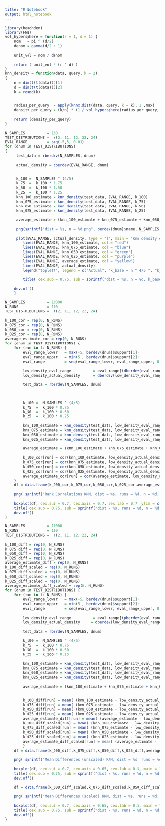 ```yaml
---
title: "R Notebook"
output: html_notebook
---
```

``` r
library(benchden)
library(FNN)
vol_hypersphere = function(r = 1, d = 1) {
    nom   = pi ^ (d/2)
    denom = gamma(d/2 + 1)
    
    unit_vol = nom / denom
    
    return ( unit_vol * (r ^ d) )
}
knn_density = function(data, query, k = 2)
{
    n = dim(t(t(data)))[1]
    d = dim(t(t(data)))[2]
    k = round(k)
    
    
    radius_per_query  = apply(knnx.dist(data, query, k = k), 1 ,max)
    density_per_query = (k/n) * (1 / vol_hypersphere(radius_per_query, d = d))
    
    return (density_per_query)
}
```

``` r
N_SAMPLES          = 100
TEST_DISTRIBUTIONS =  c(2, 11, 12, 22, 24)
EVAL_RANGE         = seq(-5,5, 0.01)  
for (dnum in TEST_DISTRIBUTIONS)
{
     test_data = rberdev(N_SAMPLES, dnum)   
    
     actual_density = dberdev(EVAL_RANGE, dnum)
     
     
     k_100 =  N_SAMPLES ^ (4/5)
     k_75  =  k_100 * 0.75
     k_50  =  k_100 * 0.50
     k_25  =  k_100 * 0.25
     knn_100_estimate = knn_density(test_data, EVAL_RANGE, k_100)
     knn_075_estimate = knn_density(test_data, EVAL_RANGE, k_75)
     knn_050_estimate = knn_density(test_data, EVAL_RANGE, k_50)
     knn_025_estimate = knn_density(test_data, EVAL_RANGE, k_25)
    
     average_estimate = (knn_100_estimate + knn_075_estimate + knn_050_estimate + knn_025_estimate) / 4
     
     png(sprintf("dist = %s, n = %d.png", berdev(dnum)$name, N_SAMPLES, round(k_100)))
     
     plot(EVAL_RANGE, actual_density, type = "l", main = "Knn density estimates varing K")
        lines(EVAL_RANGE, knn_100_estimate, col = "red")
        lines(EVAL_RANGE, knn_075_estimate, col = "blue")
        lines(EVAL_RANGE, knn_050_estimate, col = "green")
        lines(EVAL_RANGE, knn_025_estimate, col = "purple")
        lines(EVAL_RANGE, average_estimate, col = "yellow")
        lines(EVAL_RANGE, actual_density)
        legend("topleft", legend = c("Actual", "k_base = n ^ 4/5 ", "k_base * 0.75", "k_base * 0.5", "k_base * 0.25", "avg est" ), col = c("black", "red", "blue", "green", "purple" , "yellow"), lty = 1)
        
        title( cex.sub = 0.75, sub = sprintf("dist = %s, n = %d, k_base = %d", berdev(dnum)$name, N_SAMPLES, round(k_100)))
    
    dev.off()
    }
```

``` r
N_SAMPLES          = 10000
N_RUNS             = 100
TEST_DISTRIBUTIONS =  c(2, 11, 12, 22, 24)
    
k_100_cor = rep(0, N_RUNS)
k_075_cor = rep(0, N_RUNS)
k_050_cor = rep(0, N_RUNS)
k_025_cor = rep(0, N_RUNS)
average_estimate_cor = rep(0, N_RUNS)
for (dnum in TEST_DISTRIBUTIONS) {
    for (run in 1: N_RUNS) {
        eval_range_lower   = max(-5, berdev(dnum)$support[1])
        eval_range_upper   = min(5 , berdev(dnum)$support[2])
        eval_range         = seq(eval_range_lower, eval_range_upper, 0.01)
    
        low_density_eval_range          = eval_range[(dberdev(eval_range, dnum) < 0.1)]
        low_density_actual_density      = dberdev(low_density_eval_range, dnum = dnum)
        
        test_data = rberdev(N_SAMPLES, dnum)
        

        
        k_100 =  N_SAMPLES ^ (4/5)
        k_75  =  k_100 * 0.75
        k_50  =  k_100 * 0.50
        k_25  =  k_100 * 0.25
    
        knn_100_estimate = knn_density(test_data, low_density_eval_range, k_100)
        knn_075_estimate = knn_density(test_data, low_density_eval_range, k_75)
        knn_050_estimate = knn_density(test_data, low_density_eval_range, k_50)
        knn_025_estimate = knn_density(test_data, low_density_eval_range, k_25)
        
        average_estimate = (knn_100_estimate + knn_075_estimate + knn_050_estimate + knn_025_estimate) / 4
     
        k_100_cor[run] = cor(knn_100_estimate, low_density_actual_density, method = "spearman")
        k_075_cor[run] = cor(knn_075_estimate, low_density_actual_density, method = "spearman")
        k_050_cor[run] = cor(knn_050_estimate, low_density_actual_density, method = "spearman")
        k_025_cor[run] = cor(knn_025_estimate, low_density_actual_density, method = "spearman")
        average_estimate_cor[run] = cor(average_estimate, low_density_actual_density, method = "spearman")
    }
    df = data.frame(k_100_cor,k_075_cor,k_050_cor,k_025_cor,average_estimate_cor)
    
    png( sprintf("Rank Correlations KNN, dist = %s, runs = %d, n = %d, k_base = %d.png",berdev(dnum)$name,N_RUNS, N_SAMPLES, round(k_100)))
    
    boxplot(df, cex.sub = 0.7, cex.axis = 0.7, cex.lab = 0.7, ylim = c(0.5,1), main = "Rank correlations of KNN varing K from k_100")
    title( cex.sub = 0.75, sub = sprintf("dist = %s, runs = %d, n = %d, k_base = %d", berdev(dnum)$name,N_RUNS, N_SAMPLES, round(k_100)))
    dev.off()
}
```

``` r
N_SAMPLES          = 10000
N_RUNS             = 100
TEST_DISTRIBUTIONS =  c(2, 11, 12, 22, 24)
    
k_100_diff = rep(0, N_RUNS)
k_075_diff = rep(0, N_RUNS)
k_050_diff = rep(0, N_RUNS)
k_025_diff = rep(0, N_RUNS)
average_estimate_diff = rep(0, N_RUNS)
k_100_diff_scaled = rep(0, N_RUNS)
k_075_diff_scaled = rep(0, N_RUNS)
k_050_diff_scaled = rep(0, N_RUNS)
k_025_diff_scaled = rep(0, N_RUNS)
average_estimate_diff_scaled = rep(0, N_RUNS)
for (dnum in TEST_DISTRIBUTIONS) {
    for (run in 1: N_RUNS) {
        eval_range_lower   = max(-5, berdev(dnum)$support[1])
        eval_range_upper   = min(5 , berdev(dnum)$support[2])
        eval_range         = seq(eval_range_lower, eval_range_upper, 0.01)
    
        low_density_eval_range          = eval_range[(pberdev(eval_range, dnum) < 0.1)]
        low_density_actual_density     = dberdev(low_density_eval_range, dnum = dnum)
        
        test_data = rberdev(N_SAMPLES, dnum)
        
        k_100 =  N_SAMPLES ^ (4/5)
        k_75  =  k_100 * 0.75
        k_50  =  k_100 * 0.50
        k_25  =  k_100 * 0.25
    
        knn_100_estimate = knn_density(test_data, low_density_eval_range, k_100)
        knn_075_estimate = knn_density(test_data, low_density_eval_range, k_75)
        knn_050_estimate = knn_density(test_data, low_density_eval_range, k_50)
        knn_025_estimate = knn_density(test_data, low_density_eval_range, k_25)
        
        average_estimate = (knn_100_estimate + knn_075_estimate + knn_050_estimate + knn_025_estimate) / 4
     
        
        k_100_diff[run] = mean( (knn_100_estimate - low_density_actual_density) ^ 2 )
        k_075_diff[run] = mean( (knn_075_estimate - low_density_actual_density) ^ 2 )
        k_050_diff[run] = mean( (knn_050_estimate - low_density_actual_density) ^ 2 )
        k_025_diff[run] = mean( (knn_025_estimate - low_density_actual_density) ^ 2 ) 
        average_estimate_diff[run] = mean( (average_estimate - low_density_actual_density) ^ 2)
        k_100_diff_scaled[run] = mean( (knn_100_estimate - low_density_actual_density) ^ 2 ) / mean(low_density_actual_density ^ 2)
        k_075_diff_scaled[run] = mean( (knn_075_estimate - low_density_actual_density) ^ 2 ) / mean(low_density_actual_density ^ 2)
        k_050_diff_scaled[run] = mean( (knn_050_estimate - low_density_actual_density) ^ 2 ) / mean(low_density_actual_density ^ 2)
        k_025_diff_scaled[run] = mean( (knn_025_estimate - low_density_actual_density) ^ 2 ) / mean(low_density_actual_density ^ 2)
        average_estimate_diff_scaled[run] = mean( (average_estimate - low_density_actual_density) ^ 2)  / mean(low_density_actual_density ^ 2)
        }
    df = data.frame(k_100_diff,k_075_diff,k_050_diff,k_025_diff,average_estimate_diff)
    
    png( sprintf("Mean Differences (unscaled) KNN, dist = %s, runs = %d, n = %d, k_base = %d.png",berdev(dnum)$name,N_RUNS, N_SAMPLES, round(k_100)))
    
    boxplot(df, cex.sub = 0.7, cex.axis = 0.65, cex.lab = 0.5, main = "Mean Differences (unscaled) KNN varing K from k_100")
    title( cex.sub = 0.75, sub = sprintf("dist = %s, runs = %d, n = %d, k_base = %d", berdev(dnum)$name,N_RUNS, N_SAMPLES, round(k_100)))
    dev.off()
    
    df = data.frame(k_100_diff_scaled,k_075_diff_scaled,k_050_diff_scaled,k_025_diff_scaled,average_estimate_diff_scaled)
    
    png( sprintf("Mean Differences (scaled) KNN, dist = %s, runs = %d, n = %d, k_base = %d.png",berdev(dnum)$name,N_RUNS, N_SAMPLES, round(k_100)))
    
    boxplot(df, cex.sub = 0.7, cex.axis = 0.65, cex.lab = 0.5, main = "Mean Differences (scaled) KNN varing k from k_100")
    title( cex.sub = 0.75, sub = sprintf("dist = %s, runs = %d, n = %d, k_base = %d", berdev(dnum)$name,N_RUNS, N_SAMPLES, round(k_100)))
    dev.off()
}
```